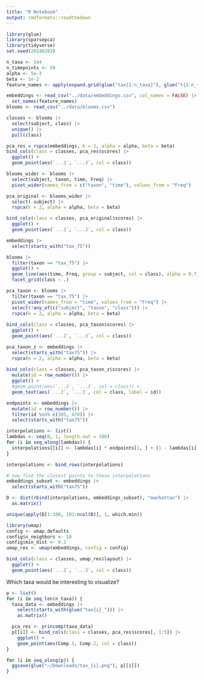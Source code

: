 ```yaml
---
title: "R Notebook"
output: rmdformats::readthedown
---
```


```r
library(glue)
library(sparsepca)
library(tidyverse)
set.seed(20240203)
```

```r
n_taxa <- 144
n_timepoints <- 50
alpha <- 5e-3
beta <- 1e-2
feature_names <- apply(expand.grid(glue("tax{1:n_taxa}"), glue("t{1:n_timepoints}")), 1, paste, collapse = "_")

embeddings <- read_csv("../data/embeddings.csv", col_names = FALSE) |>
  set_names(feature_names)
blooms <- read_csv("../data/blooms.csv")

classes <- blooms |>
  select(subject, class) |>
  unique() |>
  pull(class)
```

```r
pca_res = rspca(embeddings, k = 2, alpha = alpha, beta = beta)
bind_cols(class = classes, pca_res$scores) |>
  ggplot() +
  geom_point(aes(`...2`, `...3`, col = class))
```

```r
blooms_wider <- blooms |>
  select(subject, taxon, time, Freq) |>
  pivot_wider(names_from = c("taxon", "time"), values_from = "Freq")

pca_original <- blooms_wider |>
  select(-subject) |>
  rspca(k = 2, alpha = alpha, beta = beta)

bind_cols(class = classes, pca_original$scores) |>
  ggplot() +
  geom_point(aes(`...2`, `...3`, col = class))
```

```r
embeddings |>
  select(starts_with("tax_75"))

blooms |>
  filter(taxon == "tax_75") |>
  ggplot() +
  geom_line(aes(time, Freq, group = subject, col = class), alpha = 0.7, linewidth = 0.2) +
  facet_grid(class ~ .)
```

```r
pca_taxon <- blooms |>
  filter(taxon == "tax_75") |>
  pivot_wider(names_from = "time", values_from = "Freq") |>
  select(!any_of(c("subject", "taxon", "class"))) |>
  rspca(k = 2, alpha = alpha, beta = beta)
  
bind_cols(class = classes, pca_taxon$scores) |>
  ggplot() +
  geom_point(aes(`...2`, `...3`, col = class))

pca_taxon_z <- embeddings |>
  select(starts_with("tax75")) |>
  rspca(k = 2, alpha = alpha, beta = beta)
  
bind_cols(class = classes, pca_taxon_z$scores) |>
  mutate(id = row_number()) |>
  ggplot() +
  #geom_point(aes(`...2`, `...3`, col = class)) +
  geom_text(aes(`...2`, `...3`, col = class, label = id))
```

```r
endpoints <- embeddings |>
  mutate(id = row_number()) |>
  filter(id %in% c(305, 470)) |>
  select(starts_with("tax75"))

interpolations <- list()
lambdas <- seq(0, 1, length.out = 100)
for (i in seq_along(lambdas)) {
  interpolations[[i]] <- lambdas[i] * endpoints[1, ] + (1 - lambdas[i]) * endpoints[2, ]
}

interpolations <- bind_rows(interpolations)

# now find the closest points to these interpolations
embeddings_subset <- embeddings |>
  select(starts_with("tax75"))

D <- dist(rbind(interpolations, embeddings_subset), "manhattan") |>
  as.matrix()

unique(apply(D[1:100, 101:ncol(D)], 1, which.min))
```


```r
library(umap)
config <- umap.defaults
config$n_neighbors <- 10
config$min_dist <- 0.2
umap_res <- umap(embeddings, config = config)

bind_cols(class = classes, umap_res$layout) |>
  ggplot() +
  geom_point(aes(`...2`, `...3`, col = class))
```

Which taxa would be interesting to visualize?

```r
p <- list()
for (i in seq_len(n_taxa)) {
  taxa_data <- embeddings |>
    select(starts_with(glue("tax{i}_"))) |>
    as.matrix()

  pca_res <- princomp(taxa_data)
  p[[i]] <- bind_cols(class = classes, pca_res$scores[, 1:5]) |>
    ggplot() +
    geom_point(aes(Comp.1, Comp.2, col = class))
}

for (i in seq_along(p)) {
  ggsave(glue("~/Downloads/tax_{i}.png"), p[[i]])
}
```
